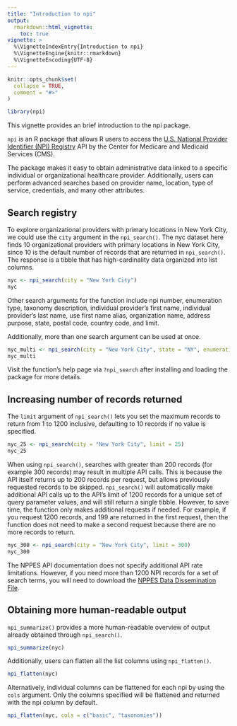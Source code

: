 ```yaml
---
title: "Introduction to npi"
output: 
  rmarkdown::html_vignette:
    toc: true
vignette: >
  %\VignetteIndexEntry{Introduction to npi}
  %\VignetteEngine{knitr::rmarkdown}
  %\VignetteEncoding{UTF-8}
---
```


```r
knitr::opts_chunk$set(
  collapse = TRUE,
  comment = "#>"
)
```

```r
library(npi)
``` 

This vignette provides an brief introduction to the npi package. 

`npi` is an R package that allows R users to access the [U.S. National Provider Identifier (NPI) Registry](https://npiregistry.cms.hhs.gov/) API by the Center for Medicare and Medicaid Services (CMS). 

The package makes it easy to obtain administrative data linked to a specific individual or organizational healthcare provider. Additionally, users can perform advanced searches based on provider name, location, type of service, credentials, and many other attributes.

## Search registry

To explore organizational providers with primary locations in New York City, we could use the `city` argument in the `npi_search()`. The nyc dataset here finds 10 organizational providers with primary locations in New York City, since 10 is the default number of records that are returned in `npi_search()`. The response is a tibble that has high-cardinality data organized into list columns.

```r
nyc <- npi_search(city = "New York City")
nyc
```

Other search arguments for the function include npi number, enumeration type, taxonomy description, individual provider's first name, individual provider's last name, use first name alias, organization name, address purpose, state, postal code, country code, and limit. 

Additionally, more than one search argument can be used at once.

```r
nyc_multi <- npi_search(city = "New York City", state = "NY", enumeration_type = "org")
nyc_multi
```

Visit the function's help page via `?npi_search` after installing and loading the package for more details.

## Increasing number of records returned

The `limit` argument of `npi_search()` lets you set the maximum records to return from 1 to 1200 inclusive, defaulting to 10 records if no value is specified.

```r
nyc_25 <- npi_search(city = "New York City", limit = 25)
nyc_25
```

When using `npi_search()`, searches with greater than 200 records (for example 300 records) may result in multiple API calls. This is because the API itself returns up to 200 records per request, but allows previously requested records to be skipped. `npi_search()` will automatically make additional API calls up to the API's limit of 1200 records for a unique set of query parameter values, and will still return a single tibble. However, to save time, the function only makes additional requests if needed. For example, if you request 1200 records, and 199 are returned in the first request, then the function does not need to make a second request because there are no more records to return.

```r
nyc_300 <- npi_search(city = "New York City", limit = 300)
nyc_300
```

The NPPES API documentation does not specify additional API rate limitations. However, if you need more than 1200 NPI records for a set of search terms, you will need to download the [NPPES Data Dissemination File](https://download.cms.gov/nppes/NPI_Files.html).

## Obtaining more human-readable output

`npi_summarize()` provides a more human-readable overview of output already obtained through `npi_search()`. 

```r
npi_summarize(nyc)
```

Additionally, users can flatten all the list columns using `npi_flatten()`.

```r
npi_flatten(nyc)
```

Alternatively, individual columns can be flattened for each npi by using the `cols` argument. Only the columns specified will be flattened and returned with the npi column by default.

```r
npi_flatten(nyc, cols = c("basic", "taxonomies"))
```


